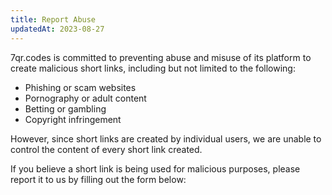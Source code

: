 ```yaml
---
title: Report Abuse
updatedAt: 2023-08-27
---
```


7qr.codes is committed to preventing abuse and misuse of its platform to create malicious short links, including but not limited to the following:

- Phishing or scam websites
- Pornography or adult content
- Betting or gambling
- Copyright infringement

However, since short links are created by individual users, we are unable to control the content of every short link created.

If you believe a short link is being used for malicious purposes, please report it to us by filling out the form below:

<iframe
  data-tally-src="https://tally.so/embed/mJpe4J?alignLeft=1&hideTitle=1&transparentBackground=1&dynamicHeight=1"
  loading="lazy"
  width="100%"
  height="1552"
  frameborder="0"
  marginheight="0"
  marginwidth="0"
  title="Report Abuse of 7qr Links"
/>
